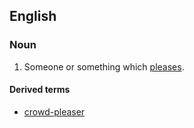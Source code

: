 == English ==

===Noun===
{{en-noun}}

# Someone or something which [[pleases]].

====Derived terms====
*[[crowd-pleaser]]